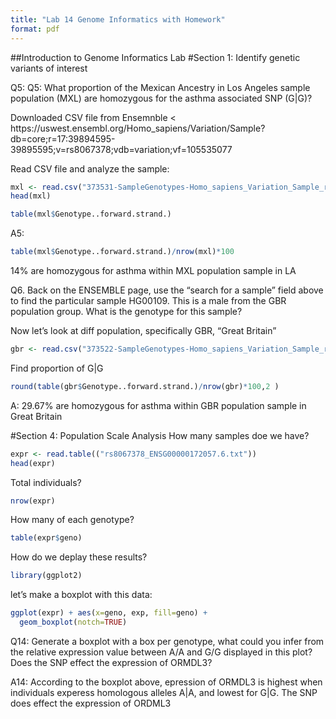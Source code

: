 ```yaml
---
title: "Lab 14 Genome Informatics with Homework"
format: pdf
---
```


##Introduction to Genome Informatics Lab
#Section 1: Identify genetic variants of interest

Q5: Q5: What proportion of the Mexican Ancestry in Los Angeles sample population (MXL) are homozygous for the asthma associated SNP (G|G)?

Downloaded CSV file from Ensemnble < https://uswest.ensembl.org/Homo_sapiens/Variation/Sample?db=core;r=17:39894595-39895595;v=rs8067378;vdb=variation;vf=105535077

Read CSV file and analyze the sample:

```r
mxl <- read.csv("373531-SampleGenotypes-Homo_sapiens_Variation_Sample_rs8067378 (1).csv")
head(mxl)
```

```r
table(mxl$Genotype..forward.strand.)
```

A5:
```r
table(mxl$Genotype..forward.strand.)/nrow(mxl)*100
```
14% are homozygous for asthma within MXL population sample in LA


Q6. Back on the ENSEMBLE page, use the “search for a sample” field above to find the particular sample HG00109. This is a male from the GBR population group. What is the genotype for this sample?

Now let's look at diff population, specifically GBR, "Great Britain"

```r
gbr <- read.csv("373522-SampleGenotypes-Homo_sapiens_Variation_Sample_rs8067378.csv")
```

Find proportion of G|G
```r
round(table(gbr$Genotype..forward.strand.)/nrow(gbr)*100,2 )
```

A: 29.67% are homozygous for asthma within GBR population sample in Great Britain 

#Section 4: Population Scale Analysis
How many samples doe we have?
```r
expr <- read.table(("rs8067378_ENSG00000172057.6.txt"))
head(expr)
```
Total individuals?
```r
nrow(expr)
```

How many of each genotype?
```r
table(expr$geno)
```

How do we deplay these results?
```r
library(ggplot2)
```

let's make a boxplot with this data:
```r
ggplot(expr) + aes(x=geno, exp, fill=geno) + 
  geom_boxplot(notch=TRUE)
```
Q14: Generate a boxplot with a box per genotype, what could you infer from the relative
expression value between A/A and G/G displayed in this plot? Does the SNP effect the
expression of ORMDL3?

A14: According to the boxplot above, epression of ORMDL3 is highest when individuals experess homologous alleles A|A, and lowest for G|G. The SNP does effect the expression of ORDML3
